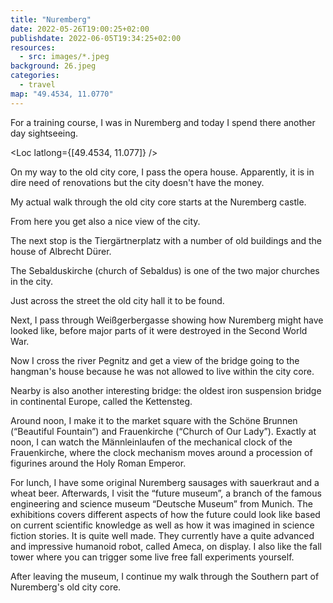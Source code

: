 ```yaml
---
title: "Nuremberg"
date: 2022-05-26T19:00:25+02:00
publishdate: 2022-06-05T19:34:25+02:00
resources:
  - src: images/*.jpeg
background: 26.jpeg
categories:
  - travel
map: "49.4534, 11.0770"
---
```


For a training course, I was in Nuremberg and today I spend there another day
sightseeing.

<Loc latlong={[49.4534, 11.077]} />

<!--more-->

On my way to the old city core, I pass the opera house. Apparently, it is in
dire need of renovations but the city doesn't have the money.

<Rimg src="1.jpeg" alt="Nuremberg opera house" />

My actual walk through the old city core starts at the Nuremberg castle.

<Gallery>
  <Rimg src="5.jpeg" alt="Nuremberg castle" />
  <Rimg src="6.jpeg" alt="Nuremberg castle" />
  <Rimg src="7.jpeg" alt="Nuremberg castle" />
  <Rimg src="8.jpeg" alt="Nuremberg castle" />
</Gallery>

<Rimg src="10.jpeg" alt="Nuremberg castle" />

From here you get also a nice view of the city.

<Pano src="1.jpeg" alt="View of Nuremberg" />

<Rimg src="17.jpeg" caption="The castle garden." />

The next stop is the Tiergärtnerplatz with a number of old buildings and the
house of Albrecht Dürer.

<Gallery>
  <Rimg src="14.jpeg" alt="Tiergärtnerplatz" />
  <Rimg src="18.jpeg" alt="Tiergärtnerplatz" />
  <Rimg src="19.jpeg" caption="House of Albrecht Dürer" />
</Gallery>

The Sebalduskirche (church of Sebaldus) is one of the two major churches in the
city.

<Gallery>
  <Rimg src="20.jpeg" alt="Sebalduskirche" />
  <Rimg src="21.jpeg" alt="Sebalduskirche" />
  <Rimg src="24.jpeg" alt="Sebalduskirche" />
</Gallery>

Just across the street the old city hall it to be found.

<Gallery>
  <Rimg src="22.jpeg" alt="Old ity hall" />
  <Rimg src="23.jpeg" alt="Old city hall" />
</Gallery>

Next, I pass through Weißgerbergasse showing how Nuremberg might have looked like,
before major parts of it were destroyed in the Second World War.

<Rimg src="25.jpeg" alt="Weißgerbergasse" />

Now I cross the river Pegnitz and get a view of the bridge going to the
hangman's house because he was not allowed to live within the city core.

<Pano src="2.jpeg" alt="Weinstadl and Henkersteg" />

Nearby is also another interesting bridge: the oldest iron suspension bridge in
continental Europe, called the Kettensteg.

<Gallery>
  <Rimg src="29.jpeg" caption="Kettengsteg" />
  <Rimg src="30.jpeg" caption="Construction detail of the Kettensteg." />
</Gallery>

Around noon, I make it to the market square with the Schöne Brunnen (“Beautiful
Fountain”) and Frauenkirche (“Church of Our Lady”). Exactly at noon, I can watch
the Männleinlaufen of the mechanical clock of the Frauenkirche, where the clock
mechanism moves around a procession of figurines around the Holy Roman
Emperor.

<Gallery>
  <Rimg src="36.jpeg" caption="Der Schöne Brunnen" />
  <Rimg src="35.jpeg" caption="Frauenkirche" />
</Gallery>

For lunch, I have some original Nuremberg sausages with sauerkraut and a wheat
beer. Afterwards, I visit the “future museum”, a branch of the famous engineering
and science museum “Deutsche Museum” from Munich. The exhibitions covers
different aspects of how the future could look like based on current scientific
knowledge as well as how it was imagined in science fiction stories. It is quite
well made. They currently have a quite advanced and impressive humanoid robot,
called Ameca, on display. I also like the fall tower where you can trigger some
live free fall experiments yourself.

<Rimg src="37.jpeg" caption="The humanoid robot Ameca." />

After leaving the museum, I continue my walk through the Southern part of
Nuremberg's old city core.

<Rimg src="43.jpeg" caption="The Heilig-Geist-Spital" />

<Gallery>
  <Rimg
    src="44.jpeg"
    caption="The new library building which is quite controversial."
  />
  <Rimg src="45.jpeg" caption="Part of the old city wall." />
  <Rimg src="46.jpeg" caption="Nassauer Haus" />
  <Rimg
    src="47.jpeg"
    caption="Lorenzkirche (the other major church in Nuremberg)"
  />
  <Rimg src="50.jpeg" alt="Handwerkerhof" />
  <Rimg
    src="52.jpeg"
    caption="The new design museum with its curving facade."
  />
</Gallery>
